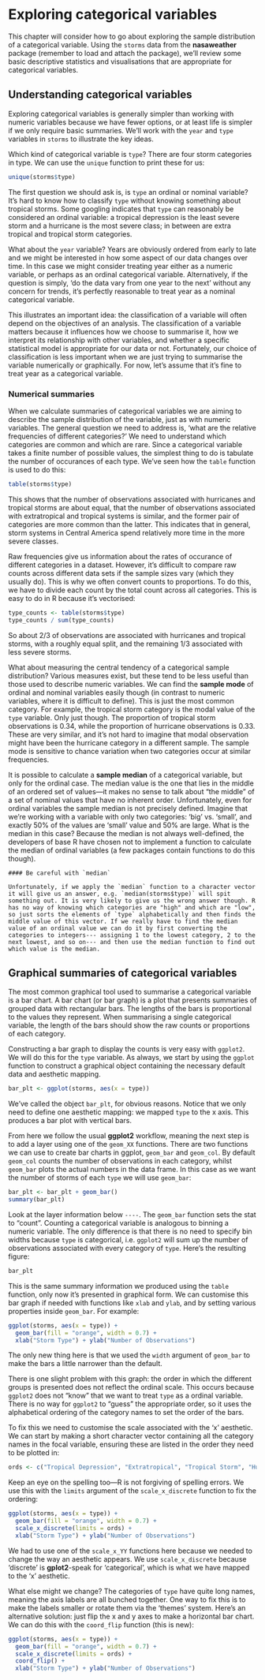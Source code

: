 # Exploring categorical variables

This chapter will consider how to go about exploring the sample distribution of a categorical variable. Using the `storms` data from the **nasaweather** package (remember to load and attach the package), we'll review some basic descriptive statistics and visualisations that are appropriate for categorical variables.

## Understanding categorical variables {#explore-categorical}

Exploring categorical variables is generally simpler than working with numeric variables because we have fewer options, or at least life is simpler if we only require basic summaries. We'll work with the `year` and `type` variables in `storms` to illustrate the key ideas.

Which kind of categorical variable is `type`? There are four storm categories in type. We can use the `unique` function to print these for us:
```r
unique(storms$type)
```
The first question we should ask is, is `type` an ordinal or nominal variable? It's hard to know how to classify `type` without knowing something about tropical storms. Some googling indicates that `type` can reasonably be considered an ordinal variable: a tropical depression is the least severe storm and a hurricane is the most severe class; in between are extra tropical and tropical storm categories.

What about the `year` variable? Years are obviously ordered from early to late and we might be interested in how some aspect of our data changes over time. In this case we might consider treating year either as a numeric variable, or perhaps as an ordinal categorical variable. Alternatively, if the question is simply, 'do the data vary from one year to the next' without any concern for trends, it's perfectly reasonable to treat year as a nominal categorical variable. 

This illustrates an important idea: the classification of a variable will often depend on the objectives of an analysis. The classification of a variable matters because it influences how we choose to summarise it, how we interpret its relationship with other variables, and whether a specific statistical model is appropriate for our data or not. Fortunately, our choice of classification is less important when we are just trying to summarise the variable numerically or graphically. For now, let's assume that it's fine to treat year as a categorical variable.

### Numerical summaries

When we calculate summaries of categorical variables we are aiming to describe the sample distribution of the variable, just as with numeric variables. The general question we need to address is, 'what are the relative frequencies of different categories?' We need to understand which categories are common and which are rare. Since a categorical variable takes a finite number of possible values, the simplest thing to do is tabulate the number of occurances of each type. We've seen how the `table` function is used to do this:
```r
table(storms$type)
```
This shows that the number of observations associated with hurricanes and tropical storms are about equal, that the number of observations associated with extratropical and tropical systems is similar, and the former pair of categories are more common than the latter. This indicates that in general, storm systems in Central America spend relatively more time in the more severe classes.

Raw frequencies give us information about the rates of occurance of different categories in a dataset. However, it's difficult to compare raw counts across different data sets if the sample sizes vary (which they usually do). This is why we often convert counts to proportions. To do this, we have to divide each count by the total count across all categories. This is easy to do in R because it's vectorised:
```r
type_counts <- table(storms$type)
type_counts / sum(type_counts)
```
So about 2/3 of observations are associated with hurricanes and tropical storms, with a roughly equal split, and the remaining 1/3 associated with less severe storms.

What about measuring the central tendency of a categorical sample distribution? Various measures exist, but these tend to be less useful than those used to describe numeric variables. We can find the __sample mode__ of ordinal and nominal variables easily though (in contrast to numeric variables, where it is difficult to define). This is just the most common category. For example, the tropical storm category is the modal value of the `type` variable. Only just though. The proportion of tropical storm observations is 0.34, while the proportion of hurricane observations is 0.33. These are very similar, and it's not hard to imagine that modal observation might have been the hurricane category in a different sample. The sample mode is sensitive to chance variation when two categories occur at similar frequencies.

It is possible to calculate a __sample median__ of a categorical variable, but only for the ordinal case. The median value is the one that lies in the middle of an ordered set of values---it makes no sense to talk about "the middle" of a set of nominal values that have no inherent order. Unfortunately, even for ordinal variables the sample median is not precisely defined. Imagine that we're working with a variable with only two categories: 'big' vs. 'small', and exactly 50% of the values are 'small' value and 50% are large. What is the median in this case? Because the median is not always well-defined, the developers of base R have chosen not to implement a function to calculate the median of ordinal variables (a few packages contain functions to do this though). 

```block
#### Be careful with `median`

Unfortunately, if we apply the `median` function to a character vector it will give us an answer, e.g. `median(storms$type)` will spit something out. It is very likely to give us the wrong answer though. R has no way of knowing which categories are "high" and which are "low", so just sorts the elements of `type` alphabetically and then finds the middle value of this vector. If we really have to find the median value of an ordinal value we can do it by first converting the categories to integers--- assigning 1 to the lowest category, 2 to the next lowest, and so on--- and then use the median function to find out which value is the median.
```

## Graphical summaries of categorical variables

The most common graphical tool used to summarise a categorical variable is a bar chart. A bar chart (or bar graph) is a plot that presents summaries of grouped data with rectangular bars. The lengths of the bars is proportional to the values they represent. When summarising a single categorical variable, the length of the bars should show the raw counts or proportions of each category. 

Constructing a bar graph to display the counts is very easy with `ggplot2`. We will do this for the `type` variable. As always, we start by using the `ggplot` function to construct a graphical object containing the necessary default data and aesthetic mapping.
```r
bar_plt <- ggplot(storms, aes(x = type)) 
```
We've called the object `bar_plt`, for obvious reasons. Notice that we only need to define one aesthetic mapping: we mapped `type` to the x axis. This produces a bar plot with vertical bars.

From here we follow the usual **ggplot2** workflow, meaning the next step is to add a layer using one of the `geom_XX` functions. There are two functions we can use to create bar charts in ggplot, `geom_bar` and `geom_col`. By default `geom_col` counts the number of observations in each category, whilst `geom_bar` plots the actual numbers in the data frame. In this case as we want the number of storms of each `type` we will use  `geom_bar`:

```r
bar_plt <- bar_plt + geom_bar()
summary(bar_plt) 
```
Look at the layer information below `----`. The `geom_bar` function sets the stat to "count". Counting a categorical variable is analogous to binning a numeric variable. The only difference is that there is no need to specify bin widths because `type` is categorical, i.e. `ggplot2` will sum up the number of observations associated with every category of `type`. Here's the resulting figure:
```r
bar_plt
```

This is the same summary information we produced using the `table` function, only now it's presented in graphical form. We can customise this bar graph if needed with functions like `xlab` and `ylab`, and by setting various properties inside `geom_bar`. For example:
```r
ggplot(storms, aes(x = type)) + 
  geom_bar(fill = "orange", width = 0.7) + 
  xlab("Storm Type") + ylab("Number of Observations")
```
The only new thing here is that we used the `width` argument of `geom_bar` to make the bars a little narrower than the default.

There is one slight problem with this graph: the order in which the different groups is presented does not reflect the ordinal scale. This occurs because `ggplot2` does not "know" that we want to treat `type` as a ordinal variable. There is no way for `ggplot2` to "guess" the appropriate order, so it uses the alphabetical ordering of the category names to set the order of the bars.

To fix this we need to customise the scale associated with the 'x' aesthetic. We can start by making a short character vector containing all the category names in the focal variable, ensuring these are listed in the order they need to be plotted in:
```r
ords <- c("Tropical Depression", "Extratropical", "Tropical Storm", "Hurricane")
```
Keep an eye on the spelling too---R is not forgiving of spelling errors. We use this with the `limits` argument of the `scale_x_discrete` function to fix the ordering:
```r
ggplot(storms, aes(x = type)) + 
  geom_bar(fill = "orange", width = 0.7) + 
  scale_x_discrete(limits = ords) +
  xlab("Storm Type") + ylab("Number of Observations")
```
We had to use one of the `scale_x_YY` functions here because we needed to change the way an aesthetic appears. We use `scale_x_discrete` because 'discrete' is **gplot2**-speak for 'categorical', which is what we have mapped to the 'x' aesthetic.

What else might we change? The categories of `type` have quite long names, meaning the axis labels are all bunched together. One way to fix this is to make the labels smaller or rotate them via the 'themes' system. Here's an alternative solution: just flip the x and y axes to make a horizontal bar chart. We can do this with the `coord_flip` function (this is new):
```r
ggplot(storms, aes(x = type)) + 
  geom_bar(fill = "orange", width = 0.7) + 
  scale_x_discrete(limits = ords) +
  coord_flip() + 
  xlab("Storm Type") + ylab("Number of Observations")
```




